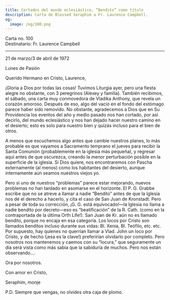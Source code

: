 ```yaml
---
title: Cortados del mundo eclesiástico, “Bendito” como título
description: Carta de Blessed Seraphim a Fr. Laurence Campbell.
og:
  image: /og/100.png
---
```


<div style={{textAlign:'right', fontFamily:'monospace'}}>Carta no. 100</div>
<div style={{textAlign:'left', fontFamily:'monospace'}}>Destinatario: Fr. Laurence Campbell</div>

---

21 de marzo/3 de abril de 1972

Lunes de Pasión

Querido Hermano en Cristo, Laurence,

¡Gloria a Dios por todas las cosas! Tuvimos Liturgia ayer, pero una fiesta alegre no obstante, con 3 peregrinos (Alexey y familia). También recibimos, el sábado, una carta muy conmovedora de Vladika Anthony, que revela un corazón amoroso. Después de eso, algo del vacío en el fondo del estómago parece haber sido removido. No obstante, agradecemos a Dios que en Su Providencia los eventos del año y medio pasado nos han cortado, por así decirlo, del mundo eclesiástico y nos han dejado hacer nuestro camino en el desierto; esto es solo para nuestro bien y quizás incluso para el bien de otros.

A menos que escuchemos algo antes que cambie nuestros planes, lo más probable es que vayamos a Sacramento temprano el jueves para recibir la Santa Comunión (probablemente en la iglesia más pequeña), y regresar aquí antes de que oscurezca, creando la menor perturbación posible en la superficie de la iglesia. Si Dios quiere, nos encontraremos con Pascha externamente (al menos) como los habitantes del desierto, aunque internamente aún seamos nuestros viejos yo.

Pero si uno de nuestros “problemas” parece estar mejorando, nuevos problemas no han tardado en asomarse en el horizonte. El P. G. Grabbe escribe que no se atreve a llamar a nadie “Bendito” antes de que la Iglesia nos dé el derecho a hacerlo, y cita el caso de San Juan de Kronstadt. Pero a pesar de toda su corrección, ¡G. G. está equivocado!—la Iglesia no llama a nadie bendito por decreto—eso es “beatificación” de la R. Cath. (como en la contraportada de la última Orth Life!). San Juan de Kr. aún no es llamado bendito, porque no encaja en esa categoría. Los locos por Cristo son llamados benditos incluso durante sus vidas: Bl. Xenia, Bl. Teófilo, etc. etc. Por supuesto, hay quienes no querrían llamar a Vlad. John un loco por Cristo, y de hecho (¡esa es la clave!) preferirían olvidarlo por completo. Pero nosotros nos mantenemos y caemos con su “locura,” que seguramente un día será vista como más sabia que la sabiduría de muchos. Pero nos están observando….

Ora por nosotros.

Con amor en Cristo,

Seraphim, monje

P.D. Siempre que vengas, no olvides otra caja de plomo.
